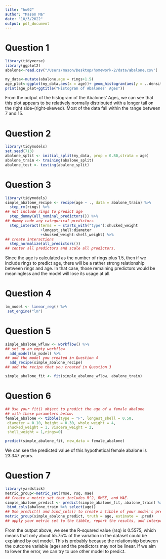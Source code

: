 ```yaml
---
title: "hw02"
author: "Mason Ma"
date: "10/3/2022"
output: pdf_document
---
```

# Question 1
```r
library(tidyverse)
library(ggplot2)
abalone<-read.csv("/Users/mason/Desktop/homework-2/data/abalone.csv")

my_data<-mutate(abalone,age = rings+1.5)
age_plot<-ggplot(my_data,aes(x = age))+ geom_histogram(aes(y = ..density..),colour = 1, fill = "grey") +geom_density(lwd = 1,linetype = 1,colour = 2)
print(age_plot+ggtitle("Histogram of Abalones' Ages"))
```

From the output of the histogram of the Abalones' Ages, we can see that this plot appears to be relatively normally distributed with a longer tail on the right side--(right-skewed). Most of the data fall within the range between 7 and 15.


# Question 2
```r
library(tidymodels)
set.seed(713)
abalone_split <- initial_split(my_data, prop = 0.80,strata = age)
abalone_train <- training(abalone_split)
abalone_test <- testing(abalone_split)
```


# Question 3
```r
library(tidymodels)
simple_abalone_recipe <- recipe(age ~ ., data = abalone_train) %>%
  step_rm(rings) %>%
## not include rings to predict age
  step_dummy(all_nominal_predictors()) %>%
## dummy code any categorical predictors
  step_interact(terms = ~ starts_with("type"):shucked_weight 
                +longest_shell:diameter
                +shucked_weight:shell_weight) %>%
## create interactions 
  step_normalize(all_predictors()) 
## center all predictors and scale all predictors.
```

Since the age is calculated as the number of rings plus 1.5, then if we include rings to predict age, there will be a rather strong relationship between rings and age. In that case, those remaining predictors would be meaningless and the model will lose its usage at all.

# Question 4
```r
lm_model <- linear_reg() %>% 
 set_engine("lm")
```

# Question 5
```r
simple_abalone_wflow <- workflow() %>% 
## set up an empty workflow  
  add_model(lm_model) %>% 
## add the model you created in Question 4  
  add_recipe(simple_abalone_recipe)
## add the recipe that you created in Question 3

simple_abalone_fit <- fit(simple_abalone_wflow, abalone_train)
```
  
# Question 6
```r
## Use your fit() object to predict the age of a female abalone 
## with these parameters below.
female_abalone <- tibble(type = "F", longest_shell = 0.50,
 diameter = 0.10, height = 0.30, whole_weight = 4,
 shucked_weight = 1, viscera_weight = 2,
 shell_weight = 1,rings=0)

predict(simple_abalone_fit, new_data = female_abalone)
```

We can see the predicted value of this hypothetical female abalone is 23.347 years.

# Question 7
```r
library(yardstick)
metric_group<-metric_set(rmse, rsq, mae)
## Create a metric set that includes R^2, RMSE, and MAE.
simple_abalone_predict <- predict(simple_abalone_fit, abalone_train) %>% 
 bind_cols(abalone_train %>% select(age))
## Use predict() and bind_cols() to create a tibble of your model's predicted values from the training data along with the actual observed ages.
metric_group(simple_abalone_predict, truth = age, estimate = .pred)
## apply your metric set to the tibble, report the results, and interpret the R^2 value.
```

From the output above, we see the R-squared value (rsq) is 0.5575, which means that only about 55.75% of the variation in the dataset could be explained by out model. This is probably because the relationship between the outcome variable (age) and the predictors may not be linear. If we aim to lower the error, we can try to use other model to predict.




